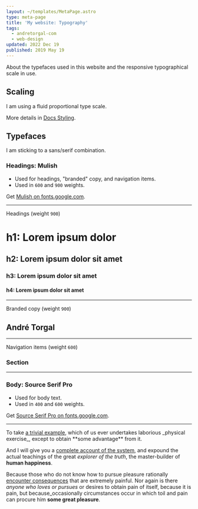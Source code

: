 ```yaml
---
layout: ~/templates/MetaPage.astro
type: meta-page
title: 'My website: Typography'
tags:
  - andretorgal-com
  - web-design
updated: 2022 Dec 19
published: 2019 May 19
---
```


<Abstract>

About the typefaces used in this website and the responsive typographical scale in use.

</Abstract>

## Scaling

I am using a fluid proportional type scale.

More details in [Docs Styling](/meta/docs/styling).

## Typefaces

I am sticking to a sans/serif combination.

### Headings: Mulish

- Used for headings, "branded" copy, and navigation items.
- Used in `600` and `900` weights.

Get [Mulish on fonts.google.com](https://fonts.google.com/specimen/Mulish).

---

Headings (weight `900`)

<h1>h1: Lorem ipsum dolor</h1>
<h2>h2: Lorem ipsum dolor sit amet</h2>
<h3>h3: Lorem ipsum dolor sit amet</h3>
<h4>h4: Lorem ipsum dolor sit amet</h4>

---

Branded copy (weight `900`)

<h2>André Torgal</h2>

---

Navigation items (weight `600`)

<h3 style={{ fontWeight: 600, textDecoration: 'underline' }}>
  <a>Section</a>
</h3>

---

### Body: Source Serif Pro

- Used for body text.
- Used in `400` and `600` weights.

Get [Source Serif Pro on fonts.google.com](https://fonts.google.com/specimen/Source+Serif+Pro).

---

<div className="large">
  To take <a href="/meta">a trivial example</a>, which of us ever undertakes laborious _physical
  exercise_, except to obtain **some advantage** from it.
</div>

And I will give you a <a href="/meta">complete account of the system</a>, and expound the actual teachings of the great _explorer of the truth_, the master-builder of **human happiness**.

Because those who do not know how to pursue pleasure rationally <a href="/meta">encounter consequences</a> that are extremely painful. Nor again is there _anyone who loves or pursues_ or desires to obtain pain of itself, because it is pain, but because_occasionally circumstances occur in which toil and pain can procure him **some great pleasure**.
